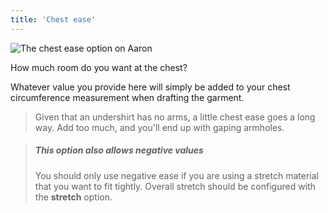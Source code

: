 ```yaml
---
title: 'Chest ease'
---
```


![The chest ease option on Aaron](./chestease.svg)

How much room do you want at the chest?

Whatever value you provide here will simply be added to your chest circumference measurement when drafting the garment.

> Given that an undershirt has no arms, a little chest ease goes a long way. Add too much, and you'll end up with gaping armholes.

> ##### This option also allows negative values
>
> You should only use negative ease if you are using a stretch material that you want to fit tightly.
> Overall stretch should be configured with the **stretch** option.
